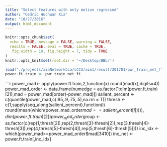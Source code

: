 ```yaml
---
title: "Select features with only motion regressed"
author: "Cedric Huchuan Xia"
date: "10/27/2016"
output: html_document
---
```


```r
knitr::opts_chunk$set(
  echo = TRUE, message = FALSE, warning = FALSE,
  results = FALSE, eval = TRUE, cache = TRUE,
   fig.width = 10, fig.height = 7, tidy = TRUE
)
knitr::opts_knit$set(root.dir = '~/Desktop/BBL/')
```
  
```r
load("./projects/xiaNetworkCca/sCCA/aim1/result/201701/pwr_train_net_ft.RData")
power.ft.train <- pwr_train_net_ft
```


```r
power_mad<- apply(power.ft.train,2,function(x) round(mad(x),digits=4))
power_mad_order <- data.frame(numedge = as.factor(1:dim(power.ft.train)[2]),mad = power_mad[order(-power_mad)])
salient_percent <- c(quantile(power_mad,c(.95,.9,.75,.5),na.rm = T))
thresh <- c(1,sapply(seq_along(salient_percent),function(i) round(mean(which(power_mad_order$mad == salient_percent[i])))), dim(power.ft.train)[2])
power_mad_order$group <- as.factor(c(rep(1,thresh[2]),rep(2,thresh[3]-thresh[2]),rep(3,thresh[4]-thresh[3]),rep(4,thresh[5]-thresh[4]),rep(5,thresh[6]-thresh[5])))
inc_idx <- which(power_mad>=power_mad_order$mad[3410])
inc_net <- power.ft.train[,inc_idx]
